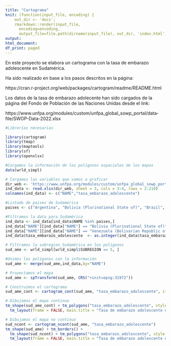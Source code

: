 ```yaml
---
title: "Cartograma"
knit: (function(input_file, encoding) {
    out_dir <- 'docs';
    rmarkdown::render(input_file,
      encoding=encoding,
      output_file=file.path(dirname(input_file), out_dir, 'index.html'))})
output:
html_document:
df_print: paged
---
```


En este proyecto se elabora un cartograma con la tasa de embarazo adolescente en Sudamérica.

Ha sido realizado en base a los pasos descritos en la página:

https://cran.r-project.org/web/packages/cartogram/readme/README.html

Los datos de la tasa de embarazo adolecente han sido cargados de la página del Fondo de Población de las Naciones Unidas desde el link: 

https://www.unfpa.org/modules/custom/unfpa_global_sowp_portal/data-file/SWOP-Data-2022.xlsx


```r
#Librerías necesarias

library(cartogram)
library(tmap)
library(maptools)
library(sf)
library(openxlsx)
```

```r
#Cargamos la información de los polígonos espaciales de los mapas
data(wrld_simpl)
```

```r
# Cargamos las variables que vamos a graficar
dir_web <- 'https://www.unfpa.org/modules/custom/unfpa_global_sowp_portal/data-file/SWOP-Data-2022.xlsx'
ind_data <- read.xlsx(dir_web, sheet = 3, cols = 3:4, rows = 2:210)
colnames(ind_data) <- c("NAME","tasa_embarazo_adolescente")

#Listado de paises de Sudamerica
paises <- c("Argentina", "Bolivia (Plurinational State of)", "Brazil", "Chile", "Colombia", "Ecuador", "French Guiana", "Guyana", "Paraguay", "Peru", "Suriname", "Uruguay", "Venezuela (Bolivarian Republic of)")

#Filtramos la data para Sudamérica
ind_data <- ind_data[ind_data$NAME %in% paises,]
ind_data["NAME"][ind_data["NAME"] == "Bolivia (Plurinational State of)"] <- "Bolivia"
ind_data["NAME"][ind_data["NAME"] == "Venezuela (Bolivarian Republic of)"] <- "Venezuela"
ind_data$tasa_embarazo_adolescente  <- as.integer(ind_data$tasa_embarazo_adolescente)
```

```r
# Filtramos la subregion Sudamérica en los polígonos
sud_ame <- wrld_simpl[wrld_simpl$SUBREGION == 5, ]

```

```r
#Unimos los polígonos con la información
sud_ame <- merge(sud_ame,ind_data,by="NAME")

```

```r
# Proyectamos el mapa                                   
sud_ame <- spTransform(sud_ame, CRS("+init=epsg:31972"))

# Construimos el cartograma
sud_ame_cont <- cartogram_cont(sud_ame, "tasa_embarazo_adolescente", itermax = 4)

# Dibujamos el mapa continuo
tm_shape(sud_ame_cont) + tm_polygons("tasa_embarazo_adolescente", style = "jenks") +
  tm_layout(frame = FALSE, main.title = "Tasa de embarazo adolescente en Sudamérica", legend.position = c("left", "bottom"), main.title.size= 1)
```

```r
# Dibujamos el mapa no continuo
sud_ncont <- cartogram_ncont(sud_ame, "tasa_embarazo_adolescente")
tm_shape(sud_ame) + tm_borders() +
  tm_shape(sud_ncont) + tm_polygons("tasa_embarazo_adolescente", style = "jenks") +
  tm_layout(frame = FALSE, main.title = "Tasa de embarazo adolescente en Sudamérica", legend.position = c("left", "bottom"), main.title.size= 1)
```

